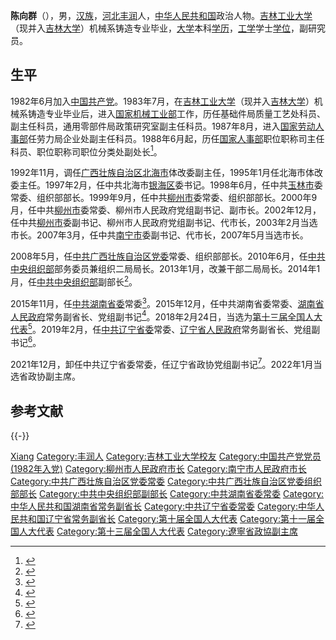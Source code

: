 '''陈向群'''（{{bd|1962年|11月||catIdx=C陈}}），男，[[汉族|汉族]]，[[河北|河北]][[丰润|丰润]]人，[[中华人民共和国|中华人民共和国]]政治人物。[[吉林大学|吉林工业大学]]（现并入[[吉林大学|吉林大学]]）机械系铸造专业毕业，[[大学|大学]]本科[[学历|学历]]，[[工学|工学]]学士[[学位|学位]]，副研究员。

== 生平 ==
1982年6月加入[[中国共产党|中国共产党]]。1983年7月，在[[吉林大学|吉林工业大学]]（现并入[[吉林大学|吉林大学]]）机械系铸造专业毕业后，进入[[中华人民共和国机械工业部|国家机械工业部]]工作，历任基础件局质量工艺处科员、副主任科员，通用零部件局政策研究室副主任科员。1987年8月，进入[[中华人民共和国劳动人事部|国家劳动人事部]]任劳力局企业处副主任科员。1988年6月起，历任[[中华人民共和国人事部|国家人事部]]职位职称司主任科员、职位职称司职位分类处副处长<ref>{{cite news|accessdate=2015-11-19|url=http://www.thepaper.cn/newsDetail_forward_1398850|title=中组部副部长陈向群空降湖南，出任湖南省委常委|publisher=澎湃新闻}}</ref>。

1992年11月，调任[[广西壮族自治区|广西壮族自治区]][[北海市|北海市]]体改委副主任，1995年1月任北海市体改委主任。1997年2月，任中共北海市[[银海区|银海区]]委书记。1998年6月，任中共[[玉林市|玉林市]]委常委、组织部部长。1999年9月，任中共[[柳州市|柳州市]]委常委、组织部部长。2000年9月，任中共[[柳州市|柳州市]]委常委、柳州市人民政府党组副书记、副市长。2002年12月，任中共[[柳州市|柳州市]]委副书记、柳州市人民政府党组副书记、代市长，2003年2月当选市长。2007年3月，任中共[[南宁市|南宁市]]委副书记、代市长，2007年5月当选市长。

2008年5月，任[[中共广西壮族自治区党委|中共广西壮族自治区党委]]常委、组织部部长。2010年6月，任[[中共中央组织部|中共中央组织部]]部务委员兼组织二局局长。2013年1月，改兼干部二局局长。2014年1月，任[[中共中央组织部|中共中央组织部]]副部长<ref>{{cite web|accessdate=2013-05-01|url=http://cpc.people.com.cn/GB/164113/11947503.html|title=广西壮族自治区党委组织部长陈向群调中组部任职|publisher=[[人民网|人民网]]}}</ref>。

2015年11月，任[[中共湖南省委|中共湖南省委]]常委<ref>{{cite news|accessdate=2015-11-19|url=http://www.thepaper.cn/newsDetail_forward_1398895|title=中央纪委、中组部两名副部级干部先后“空降”湖南|publisher=澎湃新闻}}</ref>。2015年12月，任中共湖南省委常委、[[湖南省人民政府|湖南省人民政府]]常务副省长、党组副书记<ref>{{cite news|accessdate=2015-12-04|url=http://www.thepaper.cn/newsDetail_forward_1404981|title=中组部最年轻副部长陈向群任湖南省副省长|publisher=澎湃新闻}}</ref>。2018年2月24日，当选为[[第十三届全国人大代表|第十三届全国人大代表]]<ref>{{Cite web|title=（受权发布）中华人民共和国第十三届全国人民代表大会代表名单-中新网|url=http://www.chinanews.com/gn/2018/02-25/8453959.shtml|accessdate=2021-02-13|work=中新网}}</ref>。2019年2月，任[[中共辽宁省委|中共辽宁省委]]常委、[[辽宁省人民政府|辽宁省人民政府]]常务副省长、党组副书记<ref>{{cite news|title=周波同志任辽宁省委副书记，陈向群同志任辽宁省委常委|url=https://m.thepaper.cn/newsDetail_forward_3042840|accessdate=2019-02-26|newspaper=澎湃新闻|archive-url=https://web.archive.org/web/20190226173135/https://m.thepaper.cn/newsDetail_forward_3042840|archive-date=2019-02-26|dead-url=yes}}</ref>。

2021年12月，卸任中共辽宁省委常委，任辽宁省政协党组副书记<ref>{{Cite web|title=6位省部级官员 先后赴同一系统履新|url=https://news.sina.cn/gn/2021-12-23/detail-ikyamrmz0747277.d.html|access-date=2021-12-27|date=2021-12-23|last=|work=news.sina.cn}}</ref>。2022年1月当选省政协副主席。

== 参考文献 ==
{{reflist|3}}
{{-}}
{{start box}}
{{s-gov|prc}}
{{s-before|[[张雷_(官员)|张雷]]}}
{{s-title|[[辽宁省人民政府|辽宁省人民政府]]常务副省长|2019年2月－2021年12月}}
{{s-after|[[王健_(1965年)|王健]]}}
{{s-before|[[陈肇雄|陈肇雄]]}}
{{s-title|[[湖南省人民政府|湖南省人民政府]]常务副省长|2015年12月—2019年2月}}
{{s-after|[[谢建辉_(1961年)|谢建辉]]}}
{{s-before|[[林国强_(1948年)|林国强]]}}
{{s-title|[[南宁市人民政府|南宁市人民政府]]市长|2007年4月—2008年5月}}
{{s-after|[[黄方方|黄方方]]}}
{{s-before|[[宋继东|宋继东]]}}
{{s-title|[[柳州市人民政府|柳州市人民政府]]市长|2002年12月—2007年4月}}
{{s-after|[[陈刚_(广西壮族自治区人民政府副主席)|陈　刚]]}}
{{s-ppo|cpc}}
{{s-before|[[潘立刚|潘立刚]]}}
{{s-title|[[中国共产党中央委员会组织部|中国共产党中央委员会组织部]]干部二局局长|2013年1月—2014年8月}}
{{s-after|[[周祖翼|周祖翼]]}}
{{s-before|[[陈际瓦|陈际瓦]]}}
{{s-title|[[中国共产党广西壮族自治区委员会|中国共产党广西壮族自治区委员会]]组织部部长|2008年5月—2010年6月}}
{{s-after|[[周新建|周新建]]}}
{{end box}}

{{辽宁省领导人}}
{{中华人民共和国南宁市正职领导人}}
{{中华人民共和国柳州市正职领导人}}

{{Authority control}}

{{DEFAULTSORT:Chen陈}}
[[Category:陈姓|Xiang]]
[[Category:丰润人|Category:丰润人]]
[[Category:吉林工业大学校友|Category:吉林工业大学校友]]
[[Category:中国共产党党员_(1982年入党)|Category:中国共产党党员 (1982年入党)]]
[[Category:柳州市人民政府市长|Category:柳州市人民政府市长]]
[[Category:南宁市人民政府市长|Category:南宁市人民政府市长]]
[[Category:中共广西壮族自治区党委常委|Category:中共广西壮族自治区党委常委]]
[[Category:中共广西壮族自治区党委组织部部长|Category:中共广西壮族自治区党委组织部部长]]
[[Category:中共中央组织部副部长|Category:中共中央组织部副部长]]
[[Category:中共湖南省委常委|Category:中共湖南省委常委]]
[[Category:中华人民共和国湖南省常务副省长|Category:中华人民共和国湖南省常务副省长]]
[[Category:中共辽宁省委常委|Category:中共辽宁省委常委]]
[[Category:中华人民共和国辽宁省常务副省长|Category:中华人民共和国辽宁省常务副省长]]
[[Category:第十届全国人大代表|Category:第十届全国人大代表]]
[[Category:第十一届全国人大代表|Category:第十一届全国人大代表]]
[[Category:第十三届全国人大代表|Category:第十三届全国人大代表]]
[[Category:遼寧省政協副主席|Category:遼寧省政協副主席]]
